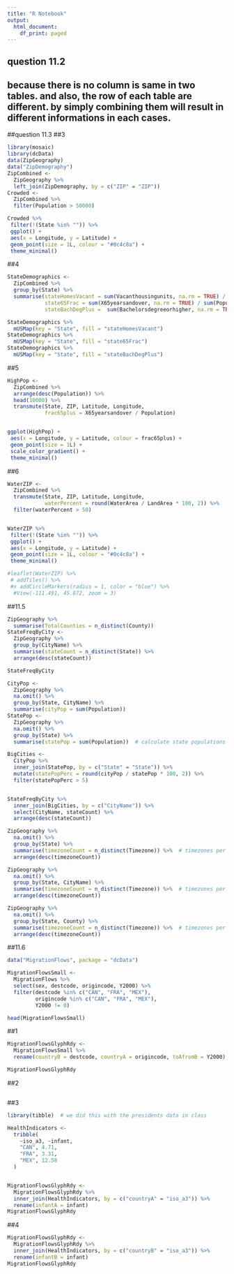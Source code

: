 ```yaml
---
title: "R Notebook"
output:
  html_document:
    df_print: paged
---
```


## question 11.2
## because there is no column is same in two tables. and also, the row of each table are different. by simply combining them will result in different informations in each cases.


##question 11.3
##3
```r
library(mosaic)
library(dcData)
data(ZipGeography)
data("ZipDemography")
ZipCombined <- 
  ZipGeography %>%
  left_join(ZipDemography, by = c("ZIP" = "ZIP"))
Crowded <- 
  ZipCombined %>%
  filter(Population > 50000) 

Crowded %>%
 filter(!(State %in% "")) %>%
 ggplot() +
 aes(x = Longitude, y = Latitude) +
 geom_point(size = 1L, colour = "#0c4c8a") +
 theme_minimal()
```

##4
```R
StateDemographics <- 
  ZipCombined %>%
  group_by(State) %>%
  summarise(stateHomesVacant = sum(Vacanthousingunits, na.rm = TRUE) / sum(Totalhousingunits, na.rm = TRUE), 
            state65Frac = sum(X65yearsandover, na.rm = TRUE) / sum(Population, na.rm = TRUE), 
            stateBachDegPlus =  sum(Bachelorsdegreeorhigher, na.rm = TRUE) / sum(Population, na.rm = TRUE))

StateDemographics %>%
  mUSMap(key = "State", fill = "stateHomesVacant")
StateDemographics %>%
  mUSMap(key = "State", fill = "state65Frac")
StateDemographics %>%
  mUSMap(key = "State", fill = "stateBachDegPlus")
```

##5

```r
HighPop <- 
  ZipCombined %>%
  arrange(desc(Population)) %>%
  head(10000) %>%
  transmute(State, ZIP, Latitude, Longitude,
            frac65plus = X65yearsandover / Population)


ggplot(HighPop) +
 aes(x = Longitude, y = Latitude, colour = frac65plus) +
 geom_point(size = 1L) +
 scale_color_gradient() +
 theme_minimal()
```

##6

```r
WaterZIP <- 
  ZipCombined %>%
  transmute(State, ZIP, Latitude, Longitude,
            waterPercent = round(WaterArea / LandArea * 100, 2)) %>%
  filter(waterPercent > 50)


WaterZIP %>%
 filter(!(State %in% "")) %>%
 ggplot() +
 aes(x = Longitude, y = Latitude) +
 geom_point(size = 1L, colour = "#0c4c8a") +
 theme_minimal()

#leaflet(WaterZIP) %>%
 # addTiles() %>%
 #x addCircleMarkers(radius = 1, color = "blue") %>%
  #View(-111.491, 45.872, zoom = 3) 


```

##11.5
```r
ZipGeography %>%
  summarise(TotalCounties = n_distinct(County))
StateFreqByCity <-   
  ZipGeography %>%
  group_by(CityName) %>%
  summarise(stateCount = n_distinct(State)) %>%
  arrange(desc(stateCount))

StateFreqByCity

CityPop <- 
  ZipGeography %>%
  na.omit() %>%
  group_by(State, CityName) %>%
  summarise(cityPop = sum(Population)) 
StatePop <- 
  ZipGeography %>%
  na.omit() %>%
  group_by(State) %>%
  summarise(statePop = sum(Population))  # calculate state populations

BigCities <- 
  CityPop %>%
  inner_join(StatePop, by = c("State" = "State")) %>%
  mutate(statePopPerc = round(cityPop / statePop * 100, 2)) %>%
  filter(statePopPerc > 5)


StateFreqByCity %>%
  inner_join(BigCities, by = c("CityName")) %>%
  select(CityName, stateCount) %>%
  arrange(desc(stateCount))

ZipGeography %>%
  na.omit() %>%
  group_by(State) %>%
  summarise(timezoneCount = n_distinct(Timezone)) %>%  # timezones per state
  arrange(desc(timezoneCount))

ZipGeography %>%
  na.omit() %>%
  group_by(State, CityName) %>%
  summarise(timezoneCount = n_distinct(Timezone)) %>%  # timezones per City
  arrange(desc(timezoneCount))

ZipGeography %>%
  na.omit() %>%
  group_by(State, County) %>%
  summarise(timezoneCount = n_distinct(Timezone)) %>%  # timezones per City
  arrange(desc(timezoneCount))
```


##11.6
```r

data("MigrationFlows", package = "dcData")

MigrationFlowsSmall <- 
  MigrationFlows %>%
  select(sex, destcode, origincode, Y2000) %>%
  filter(destcode %in% c("CAN", "FRA", "MEX"), 
         origincode %in% c("CAN", "FRA", "MEX"), 
         Y2000 != 0)  

head(MigrationFlowsSmall)


```
##1

```r
MigrationFlowsGlyphRdy <- 
  MigrationFlowsSmall %>%
  rename(countryB = destcode, countryA = origincode, toAfromB = Y2000)

MigrationFlowsGlyphRdy

```


##2
```r

```

##3

```r

library(tibble)  # we did this with the presidents data in class

HealthIndicators <-
  tribble(
    ~iso_a3, ~infant,
    "CAN", 4.71, 
    "FRA", 3.31, 
    "MEX", 12.58
  )


MigrationFlowsGlyphRdy <- 
  MigrationFlowsGlyphRdy %>%
  inner_join(HealthIndicators, by = c("countryA" = "iso_a3")) %>%
  rename(infantA = infant)
MigrationFlowsGlyphRdy


```



##4
```r
MigrationFlowsGlyphRdy <- 
  MigrationFlowsGlyphRdy %>%
  inner_join(HealthIndicators, by = c("countryB" = "iso_a3")) %>%
  rename(infantB = infant) 
MigrationFlowsGlyphRdy



```

